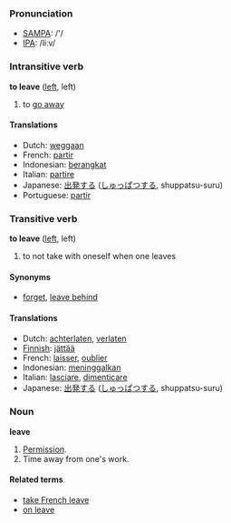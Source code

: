 === Pronunciation ===
*[[w:SAMPA|SAMPA]]: /'/
*[[w:IPA|IPA]]: /liːv/

=== Intransitive verb ===
'''to leave''' ([[left]], left)

# to [[go away]]

==== Translations ====
*Dutch: [[weggaan]]
*French: [[partir]]
*Indonesian: [[angkat|berangkat]]
*Italian: [[partire]]
*Japanese: [[出発]]する ([[しゅっぱつ]]する, shuppatsu-suru)
*Portuguese: [[partir]]

=== Transitive verb ===
'''to leave''' ([[left]], left)

# to not take with oneself when one leaves

====Synonyms====
*[[forget]], [[leave behind]]

====Translations====
*Dutch: [[achterlaten]], [[verlaten]]
*[[Finnish]]: [[jättää]]
*French: [[laisser]], [[oublier]]
*Indonesian: [[tinggal|meninggalkan]]
*Italian: [[lasciare]], [[dimenticare]]
*Japanese: [[出発]]する ([[しゅっぱつ]]する, shuppatsu-suru)

===Noun===
'''leave'''

#[[Permission]].
#Time away from one's work.

====Related terms====
*[[take French leave]]
*[[on leave]]